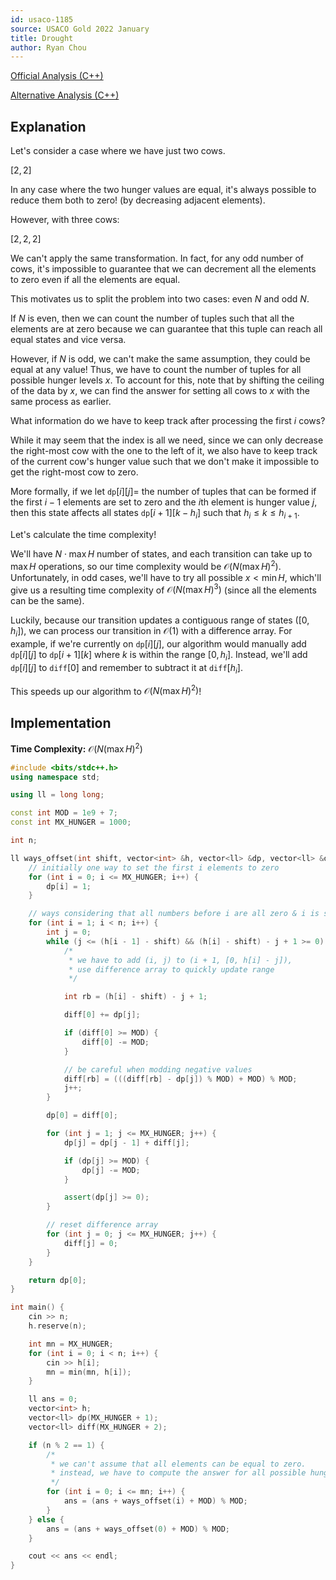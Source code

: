 ```yaml
---
id: usaco-1185
source: USACO Gold 2022 January
title: Drought
author: Ryan Chou
---
```


[Official Analysis (C++)](http://usaco.org/current/data/sol_prob1_gold_jan22.html)

[Alternative Analysis (C++)](https://gist.github.com/SansPapyrus683/4ce38f48e8879b15db05a900c6decdbc)

## Explanation

Let's consider a case where we have just two cows.

$[2, 2]$

In any case where the two hunger values are equal, it's always possible to reduce them both to zero! (by decreasing adjacent elements).

However, with three cows:

$[2, 2, 2]$

We can't apply the same transformation. In fact, for any odd number of cows, it's impossible to guarantee that we can decrement all the elements to zero even if all the elements are equal.

This motivates us to split the problem into two cases: even $N$ and odd $N$.

If $N$ is even, then we can count the number of tuples such that all the elements are at zero because we can guarantee that this tuple can reach all equal states and vice versa.

However, if $N$ is odd, we can't make the same assumption, they could be equal at any value! Thus, we have to count the number of tuples for all possible hunger levels $x$. To account for this, note that by shifting the ceiling of the data by $x$, we can find the answer for setting all cows to $x$ with the same process as earlier.

What information do we have to keep track after processing the first $i$ cows?

While it may seem that the index is all we need, since we can only decrease the right-most cow with the one to the left of it, we also have to keep track of the current cow's hunger value such that we don't make it impossible to get the right-most cow to zero.

More formally, if we let $\texttt{dp}[i][j] =$ the number of tuples that can be formed if the first $i - 1$ elements are set to zero and the $i$th element is hunger value $j$, then this state affects all states $\texttt{dp}[i + 1][k - h_i]$ such that $h_i \leq k \leq h_{i + 1}$.

Let's calculate the time complexity!

We'll have $N \cdot \max H$ number of states, and each transition can take up to $\max H$ operations, so our time complexity would be $\mathcal{O}(N(\max H)^2)$. Unfortunately, in odd cases, we'll have to try all possible $x < \min H$, which'll give us a resulting time complexity of $\mathcal{O}(N(\max H)^3)$ (since all the elements can be the same).

Luckily, because our transition updates a contiguous range of states ($[0, h_i]$), we can process our transition in $\mathcal{O}(1)$ with a difference array. For example, if we're currently on $\texttt{dp}[i][j]$, our algorithm would manually add $\texttt{dp}[i][j]$ to $\texttt{dp}[i + 1][k]$ where $k$ is within the range $[0, h_i]$. Instead, we'll add $\texttt{dp}[i][j]$ to $\texttt{diff}[0]$ and remember to subtract it at $\texttt{diff}[h_i]$.

This speeds up our algorithm to $\mathcal{O}(N(\max H)^2)$!
## Implementation

**Time Complexity:** $\mathcal{O}(N(\max H)^2)$

<LanguageSection>
<CPPSection>

```cpp
#include <bits/stdc++.h>
using namespace std;

using ll = long long;

const int MOD = 1e9 + 7;
const int MX_HUNGER = 1000;

int n;

ll ways_offset(int shift, vector<int> &h, vector<ll> &dp, vector<ll> &diff) {
	// initially one way to set the first i elements to zero
	for (int i = 0; i <= MX_HUNGER; i++) {
		dp[i] = 1;
	}

	// ways considering that all numbers before i are all zero & i is set to j
	for (int i = 1; i < n; i++) {
		int j = 0;
		while (j <= (h[i - 1] - shift) && (h[i] - shift) - j + 1 >= 0) {
			/*
			 * we have to add (i, j) to (i + 1, [0, h[i] - j]),
			 * use difference array to quickly update range
			 */

			int rb = (h[i] - shift) - j + 1;

			diff[0] += dp[j];

			if (diff[0] >= MOD) {
				diff[0] -= MOD;
			}

			// be careful when modding negative values
			diff[rb] = (((diff[rb] - dp[j]) % MOD) + MOD) % MOD;
			j++;
		}

		dp[0] = diff[0];

		for (int j = 1; j <= MX_HUNGER; j++) {
			dp[j] = dp[j - 1] + diff[j];

			if (dp[j] >= MOD) {
				dp[j] -= MOD;
			}

			assert(dp[j] >= 0);
		}

		// reset difference array
		for (int j = 0; j <= MX_HUNGER; j++) {
			diff[j] = 0;
		}
	}

	return dp[0];
}

int main() {
	cin >> n;
	h.reserve(n);

	int mn = MX_HUNGER;
	for (int i = 0; i < n; i++) {
		cin >> h[i];
		mn = min(mn, h[i]);
	}

	ll ans = 0;
	vector<int> h;
	vector<ll> dp(MX_HUNGER + 1);
	vector<ll> diff(MX_HUNGER + 2);

	if (n % 2 == 1) {
		/*
		 * we can't assume that all elements can be equal to zero.
		 * instead, we have to compute the answer for all possible hunger values.
		 */
		for (int i = 0; i <= mn; i++) {
			ans = (ans + ways_offset(i) + MOD) % MOD;
		}
	} else {
		ans = (ans + ways_offset(0) + MOD) % MOD;
	}

	cout << ans << endl;
}
```
</CPPSection>
</LanguageSection>
